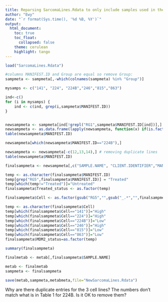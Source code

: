 ```yaml
---
title: Reparsing SarcomaLines.Rdata to only include samples used in the publication
author: "Ewy"
date: "`r format(Sys.time(), '%d %B, %Y')`"
output:
  html_document:
    toc: true
    toc_float:
      collapsed: false
    theme: cerulean
    highlight: tango
---
```


```r
load("SarcomaLines.Rdata")

#columns MANIFEST.ID and Group are equal so remove Group:
sampmeta <- sampmeta[,-which(colnames(sampmeta) %in% "Group")]

mysamps <- c("141", "224", "224B","246","815","863")

ind<-c()
for (i in mysamps) {
	ind <- c(ind, grep(i,sampmeta$MANIFEST.ID))
}


newsampmeta <- sampmeta[ind[!grepl("RG1",sampmeta$MANIFEST.ID[ind])],]
newsampmeta <- as.data.frame(lapply(newsampmeta, function(x) if(is.factor(x)) factor(x) else x))
table(newsampmeta$MANIFEST.ID)

newsampmeta[which(newsampmeta$MANIFEST.ID=="224B"),]

newsampmeta <- newsampmeta[-c(12,13,14),] # removing duplicate lines
table(newsampmeta$MANIFEST.ID)

finalsampmeta <- newsampmeta[,c("SAMPLE.NAME", "CLIENT.IDENTIFIER","MANIFEST.ID")]

temp <- as.character(finalsampmeta$MANIFEST.ID)
temp[grep("RG5",finalsampmeta$MANIFEST.ID)] = "Treated"
temp[which(temp!="Treated")]="Untreated"
finalsampmeta$Treated_status <- as.factor(temp)

finalsampmeta$Cell <- as.factor(gsub("RG5","",gsub("_.*","",finalsampmeta$CLIENT.IDENTIFIER)))

temp <- as.character(finalsampmeta$Cell)
temp[which(finalsampmeta$Cell=="141")]="High"
temp[which(finalsampmeta$Cell=="224")]="High"
temp[which(finalsampmeta$Cell=="224B")]="Low"
temp[which(finalsampmeta$Cell=="246")]="High"
temp[which(finalsampmeta$Cell=="815")]="Low"
temp[which(finalsampmeta$Cell=="863")]="Low"
finalsampmeta$MDM2_status=as.factor(temp)

summary(finalsampmeta)

finalmetab <- metab[,finalsampmeta$SAMPLE.NAME]

metab <- finalmetab
sampmeta <- finalsampmeta

save(metab,sampmeta,metabmeta,file="NewSarcomaLines.Rdata")

```

Why are there duplicate entries for the 3 cell lines?  The numbers don't match what is in Table 1 for 224B.  Is it OK to remove them?

